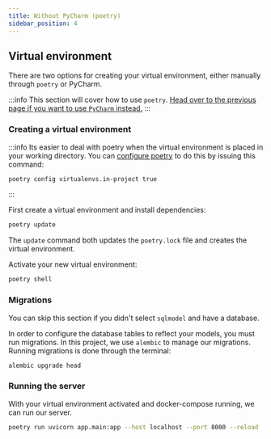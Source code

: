 ```yaml
---
title: Without PyCharm (poetry)
sidebar_position: 4
---
```


## Virtual environment
There are two options for creating your virtual environment, either manually through ``poetry`` or PyCharm.

:::info
This section will cover how to use ``poetry``. [Head over to the previous page if you want to use ``PyCharm`` instead.](/fastapi/setup/pycharm)
:::

### Creating a virtual environment

:::info
Its easier to deal with poetry when the virtual environment is placed in your working directory.
You can [configure poetry](https://python-poetry.org/docs/configuration/#virtualenvsin-project) to do this by issuing this command:

```bash
poetry config virtualenvs.in-project true
```
:::

First create a virtual environment and install dependencies:

```bash
poetry update
```

The ``update`` command both updates the ``poetry.lock`` file and creates the virtual environment.

Activate your new virtual environment:

```bash
poetry shell
```

### Migrations
You can skip this section if you didn't select `sqlmodel` and have a database.

In order to configure the database tables to reflect your models, you must run migrations.
In this project, we use `alembic` to manage our migrations. Running migrations is done through the terminal:

```bash
alembic upgrade head
```

### Running the server

With your virtual environment activated and docker-compose running, we can run our server.

```bash
poetry run uvicorn app.main:app --host localhost --port 8000 --reload
```

